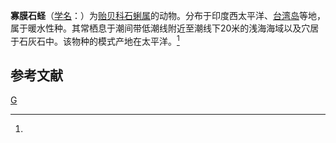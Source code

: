 {{Speciesbox 
| taxon = Lithophaga nasuta
| authority = Philippi, 1846<ref name='id10820'>{{cite web| url =http://www.bioinfo.cn/db05/BjdwSpecies.php?action=view&id=10820| title =寡膜石蛏| work =《中国动物物种编目数据库》| publisher =中国科学院微生物研究所| author =中国科学院动物研究所| accessdate =2009-04-28| deadurl =yes| archiveurl =https://web.archive.org/web/20160305004745/http://www.bioinfo.cn/db05/BjdwSpecies.php?action=view&id=10820| archivedate =2016-03-05}}</ref>
}}

'''寡膜石蛏'''（[[学名|学名]]：{{lang|la|''Lithophaga nasuta''}}）为[[贻贝科|贻贝科]][[石蜊属|石蜊属]]的动物。分布于印度西太平洋、[[台湾岛|台湾岛]]等地，属于暖水性种。其常栖息于潮间带低潮线附近至潮线下20米的浅海海域以及穴居于石灰石中。该物种的模式产地在太平洋。<ref name='id10820'/>

== 参考文献 ==
{{reflist}}
{{Taxonbar}}

[[Category:石蜊属|G]]
